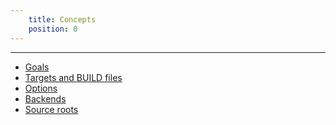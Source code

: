 ```yaml
---
    title: Concepts
    position: 0
---
```




---

* [Goals](./goals.mdx) 
* [Targets and BUILD files](./targets-and-build-files.mdx)
* [Options](./options.mdx)
* [Backends](./backends.mdx) 
* [Source roots](./source-roots.mdx)
